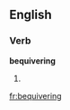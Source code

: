 ==English==

===Verb===
'''bequivering'''

# {{present participle of|[[bequiver]]}}

[[fr:bequivering]]